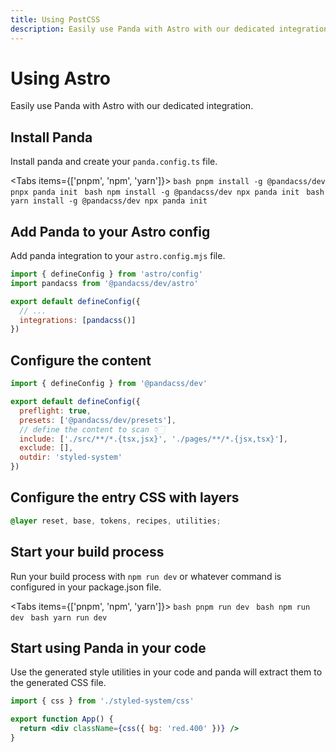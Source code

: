 ```yaml
---
title: Using PostCSS
description: Easily use Panda with Astro with our dedicated integration.
---
```


# Using Astro

Easily use Panda with Astro with our dedicated integration.

## Install Panda

Install panda and create your `panda.config.ts` file.

<Tabs items={['pnpm', 'npm', 'yarn']}>
  <Tab>
    ```bash
    pnpm install -g @pandacss/dev
    pnpx panda init
    ```
  </Tab>
  <Tab>
    ```bash
    npm install -g @pandacss/dev
    npx panda init
    ```
  </Tab>
  <Tab>
    ```bash
    yarn install -g @pandacss/dev
    npx panda init
    ```
  </Tab>
</Tabs>

## Add Panda to your Astro config

Add panda integration to your `astro.config.mjs` file.

```js
import { defineConfig } from 'astro/config'
import pandacss from '@pandacss/dev/astro'

export default defineConfig({
  // ...
  integrations: [pandacss()]
})
```

## Configure the content

```js {7}
import { defineConfig } from '@pandacss/dev'

export default defineConfig({
  preflight: true,
  presets: ['@pandacss/dev/presets'],
  // define the content to scan 👇🏻
  include: ['./src/**/*.{tsx,jsx}', './pages/**/*.{jsx,tsx}'],
  exclude: [],
  outdir: 'styled-system'
})
```

## Configure the entry CSS with layers

```css
@layer reset, base, tokens, recipes, utilities;
```

## Start your build process

Run your build process with `npm run dev` or whatever command is configured in your package.json file.

<Tabs items={['pnpm', 'npm', 'yarn']}>
  <Tab>
    ```bash
    pnpm run dev
    ```
  </Tab>
  <Tab>
    ```bash
    npm run dev
    ```
  </Tab>
  <Tab>
    ```bash
    yarn run dev
    ```
  </Tab>
</Tabs>

## Start using Panda in your code

Use the generated style utilities in your code and panda will extract them to the generated CSS file.

```jsx
import { css } from './styled-system/css'

export function App() {
  return <div className={css({ bg: 'red.400' })} />
}
```

